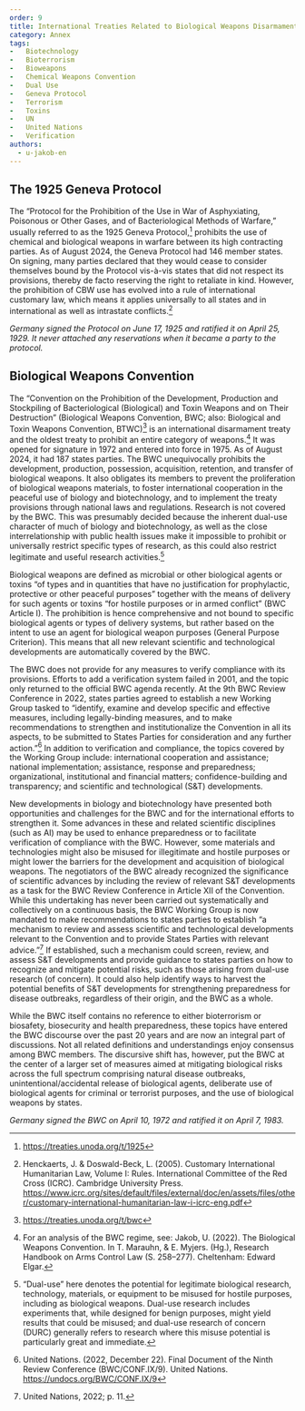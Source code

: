```yaml
---
order: 9
title: International Treaties Related to Biological Weapons Disarmament and Nonproliferation
category: Annex
tags:
-	Biotechnology
-	Bioterrorism
-	Bioweapons
-	Chemical Weapons Convention
-	Dual Use
-	Geneva Protocol
-	Terrorism
-	Toxins
-	UN
-	United Nations
-	Verification
authors:
  - u-jakob-en
---
```


## The 1925 Geneva Protocol

<Leadin>The “Protocol for</Leadin> the Prohibition of the Use in War of Asphyxiating, Poisonous or Other Gases, and of Bacteriological Methods of Warfare,” usually referred to as the 1925 Geneva Protocol,[^1] prohibits the use of chemical and biological weapons in warfare between its high contracting parties. As of August 2024, the Geneva Protocol had 146 member states. On signing, many parties declared that they would cease to consider themselves bound by the Protocol vis-à-vis states that did not respect its provisions, thereby de facto reserving the right to retaliate in kind. However, the prohibition of CBW use has evolved into a rule of international customary law, which means it applies universally to all states and in international as well as intrastate conflicts.[^2]

*Germany signed the Protocol on June 17, 1925 and ratified it on April 25, 1929. It never attached any reservations when it became a party to the protocol.*

## Biological Weapons Convention

The “Convention on the Prohibition of the Development, Production and Stockpiling of Bacteriological (Biological) and Toxin Weapons and on Their Destruction”  (Biological Weapons Convention, BWC; also: Biological and Toxin Weapons Convention, BTWC)[^3] is an international disarmament treaty and the oldest treaty to prohibit an entire category of weapons.[^4] It was opened for signature in 1972 and entered into force in 1975. As of August 2024, it had 187 states parties. The BWC unequivocally prohibits the development, production, possession, acquisition, retention, and transfer of biological weapons. It also obligates its members to prevent the proliferation of biological weapons materials, to foster international cooperation in the peaceful use of biology and biotechnology, and to implement the treaty provisions through national laws and regulations. Research is not covered by the BWC. This was presumably decided because the inherent dual-use character of much of biology and biotechnology, as well as the close interrelationship with public health issues make it impossible to prohibit or universally restrict specific types of research, as this could also restrict legitimate and useful research activities.[^5]

Biological weapons are defined as microbial or other biological agents or toxins “of types and in quantities that have no justification for prophylactic, protective or other peaceful purposes” together with the means of delivery for such agents or toxins “for hostile purposes or in armed conflict” (BWC Article I). The prohibition is hence comprehensive and not bound to specific biological agents or types of delivery systems, but rather based on the intent to use an agent for biological weapon purposes (General Purpose Criterion). This means that all new relevant scientific and technological developments are automatically covered by the BWC.

The BWC does not provide for any measures to verify compliance with its provisions. Efforts to add a verification system failed in 2001, and the topic only returned to the official BWC agenda recently. At the 9th BWC Review Conference in 2022, states parties agreed to establish a new Working Group tasked to “identify, examine and develop specific and effective measures, including legally-binding measures, and to make recommendations to strengthen and institutionalize the Convention in all its aspects, to be submitted to States Parties for consideration and any further action.”[^6] In addition to verification and compliance, the topics covered by the Working Group include: international cooperation and assistance; national implementation; assistance, response and preparedness; organizational, institutional and financial matters; confidence-building and transparency; and scientific and technological (S&T) developments.

New developments in biology and biotechnology have presented both opportunities and challenges for the BWC and for the international efforts to strengthen it. Some advances in these and related scientific disciplines (such as AI) may be used to enhance preparedness or to facilitate verification of compliance with the BWC. However, some materials and technologies might also be misused for illegitimate and hostile purposes or might lower the barriers for the development and acquisition of biological weapons. The negotiators of the BWC already recognized the significance of scientific advances by including the review of relevant S&T developments as a task for the BWC Review Conference in Article XII of the Convention. While this undertaking has never been carried out systematically and collectively on a continuous basis, the BWC Working Group is now mandated to make recommendations to states parties to establish “a mechanism to review and assess scientific and technological developments relevant to the Convention and to provide States Parties with relevant advice.”[^7]  If established, such a mechanism could screen, review, and assess S&T developments and provide guidance to states parties on how to recognize and mitigate potential risks, such as those arising from dual-use research (of concern). It could also help identify ways to harvest the potential benefits of S&T developments for strengthening preparedness for disease outbreaks, regardless of their origin, and the BWC as a whole.

While the BWC itself contains no reference to either bioterrorism or biosafety, biosecurity and health preparedness, these topics have entered the BWC discourse over the past 20 years and are now an integral part of discussions. Not all related definitions and understandings enjoy consensus among BWC members. The discursive shift has, however, put the BWC at the center of a larger set of measures aimed at mitigating biological risks across the full spectrum comprising natural disease outbreaks, unintentional/accidental release of biological agents, deliberate use of biological agents for criminal or terrorist purposes, and the use of biological weapons by states.

*Germany signed the BWC on April 10, 1972 and ratified it on April 7, 1983.*

[^1]: https://treaties.unoda.org/t/1925
[^2]: Henckaerts, J. & Doswald-Beck, L. (2005). Customary International Humanitarian Law, Volume I: Rules.  International Committee of the Red Cross (ICRC). Cambridge University Press. https://www.icrc.org/sites/default/files/external/doc/en/assets/files/other/customary-international-humanitarian-law-i-icrc-eng.pdf
[^3]: https://treaties.unoda.org/t/bwc
[^4]: For an analysis of the BWC regime, see: Jakob, U. (2022). The Biological Weapons Convention. In T. Marauhn, & E. Myjers. (Hg.), Research Handbook on Arms Control Law (S. 258–277). Cheltenham: Edward Elgar.
[^5]: “Dual-use” here denotes the potential for legitimate biological research, technology, materials, or equipment to be misused for hostile purposes, including as biological weapons. Dual-use research includes experiments that, while designed for benign purposes, might yield results that could be misused; and dual-use research of concern (DURC) generally refers to research where this misuse potential is particularly great and immediate.
[^6]: United Nations.  (2022, December 22). Final Document of the Ninth Review Conference (BWC/CONF.IX/9). United Nations. https://undocs.org/BWC/CONF.IX/9
[^7]: United Nations, 2022; p. 11.
